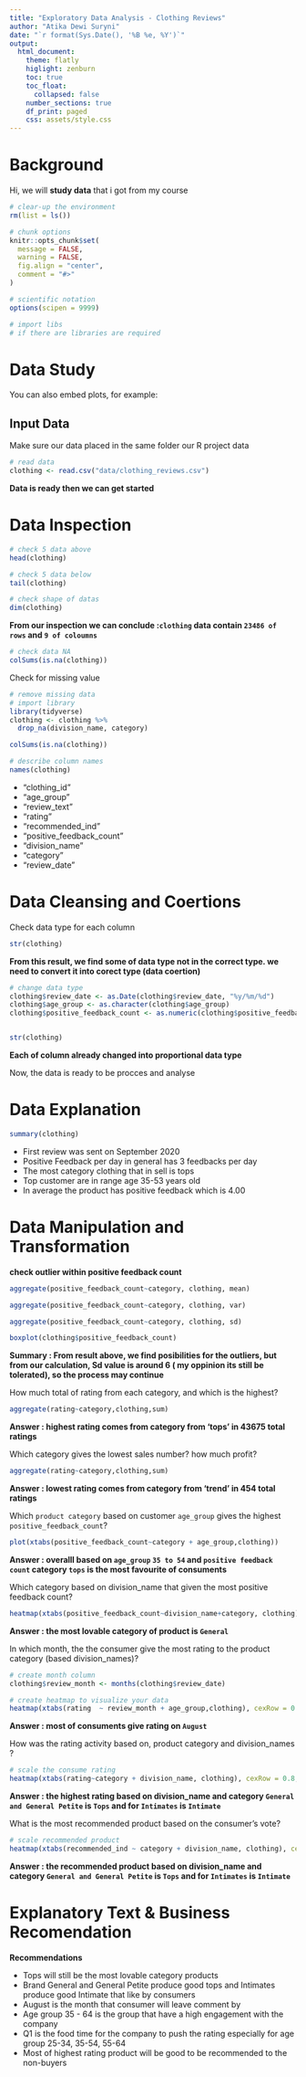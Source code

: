 ```yaml
---
title: "Exploratory Data Analysis - Clothing Reviews"
author: "Atika Dewi Suryni"
date: "`r format(Sys.Date(), '%B %e, %Y')`"
output: 
  html_document:
    theme: flatly
    higlight: zenburn
    toc: true
    toc_float:
      collapsed: false
    number_sections: true
    df_print: paged
    css: assets/style.css
---
```

<style>
body {
}
</style>


# Background {.tabset}

Hi, we will **study data** that i got from my course

```r
# clear-up the environment
rm(list = ls())

# chunk options
knitr::opts_chunk$set(
  message = FALSE,
  warning = FALSE,
  fig.align = "center",
  comment = "#>"
)

# scientific notation
options(scipen = 9999)
```

```r
# import libs
# if there are libraries are required
```

# Data Study

You can also embed plots, for example:

## Input Data
Make sure our data placed in the same folder our R project data

```r
# read data 
clothing <- read.csv("data/clothing_reviews.csv")
```
**Data is ready then we can get started**

# Data Inspection 

```r
# check 5 data above
head(clothing)
```
```r
# check 5 data below
tail(clothing)
```
```r
# check shape of datas
dim(clothing)
```
**From our inspection we can conclude :`clothing` data contain `23486 of rows` and `9 of coloumns`**

```r
# check data NA
colSums(is.na(clothing))
```
Check for missing value
```r
# remove missing data
# import library 
library(tidyverse)
clothing <- clothing %>% 
  drop_na(division_name, category)

colSums(is.na(clothing))
```

```r
# describe column names
names(clothing)
```
* "clothing_id"
* “age_group”
* “review_text”
* “rating”
* “recommended_ind”
* “positive_feedback_count”
* “division_name”
* “category”
* “review_date”

# Data Cleansing and Coertions
Check data type for each column
```r
str(clothing)
```

**From this result, we find some of data type not in the correct type. we need to convert it into corect type (data coertion)**

```r
# change data type
clothing$review_date <- as.Date(clothing$review_date, "%y/%m/%d")
clothing$age_group <- as.character(clothing$age_group)
clothing$positive_feedback_count <- as.numeric(clothing$positive_feedback_count)


str(clothing)
```

**Each of column already changed into proportional data type**

Now, the data is ready to be procces and analyse

# Data Explanation

```r
summary(clothing)
```
* First review was sent on September 2020
* Positive Feedback per day in general has 3 feedbacks per day
* The most category clothing that in sell is tops
* Top customer are in range age 35-53 years old
* In average the product has positive feedback which is 4.00 

# Data Manipulation and Transformation

**check outlier within positive feedback count**
```r
aggregate(positive_feedback_count~category, clothing, mean)
```
```r
aggregate(positive_feedback_count~category, clothing, var)
```
```r
aggregate(positive_feedback_count~category, clothing, sd)
```
```r
boxplot(clothing$positive_feedback_count)
```

**Summary : From result above, we find posibilities for the outliers, but from our calculation, Sd value is around 6 ( my oppinion its still be tolerated), so the process may continue**


How much total of rating from each category, and which is the highest?
```r
aggregate(rating~category,clothing,sum)
```

**Answer : highest rating comes from category from ‘tops’ in 43675 total ratings**

Which category gives the lowest sales number? how much profit?
```r
aggregate(rating~category,clothing,sum)
```

**Answer : lowest rating comes from category from ‘trend’ in 454 total ratings**

Which `product category` based on customer `age_group` gives the highest `positive_feedback_count`? 
```r
plot(xtabs(positive_feedback_count~category + age_group,clothing))
```

**Answer : overalll based on `age_group` `35 to 54` and `positive feedback count` category `tops` is the most favourite of consuments**

Which category based on division_name that given the most positive feedback count? 
```r
heatmap(xtabs(positive_feedback_count~division_name+category, clothing), cexRow = 0.8, cexCol = 0.8, scale = "column", Colv = NA, Rowv = NA)
```

**Answer : the most lovable category of product is `General`**

In which month, the the consumer give the most rating to the product category (based division_names)? 
```r
# create month column
clothing$review_month <- months(clothing$review_date)

# create heatmap to visualize your data
heatmap(xtabs(rating  ~ review_month + age_group,clothing), cexRow = 0.8, cexCol = 0.8, scale = "column", Colv = NA, Rowv = NA)
``` 

**Answer : most of consuments give rating on `August`**


How was the rating activity based on, product category and division_names ? 
```r
# scale the consume rating
heatmap(xtabs(rating~category + division_name, clothing), cexRow = 0.8, cexCol = 0.8, scale = "column", Colv = NA, Rowv = NA)
```

**Answer : the highest rating based on division_name and category `General and General Petite` is `Tops` and for `Intimates` is `Intimate`**

What is the most recommended product based on the consumer's vote? 
```r
# scale recommended product
heatmap(xtabs(recommended_ind ~ category + division_name, clothing), cexRow = 0.8, cexCol = 0.8, scale = "column", Colv = NA, Rowv = NA)
```

**Answer : the recommended product based on division_name and category `General and General Petite` is `Tops` and for `Intimates` is `Intimate`**

# Explanatory Text & Business Recomendation

**Recommendations**

- Tops will still be the most lovable category products 
- Brand General and General Petite produce good tops and Intimates produce good Intimate that like by consumers
- August is the month that consumer will leave comment by
- Age group 35 - 64 is the group that have a high engagement with the company
- Q1 is the food time for the company to push the rating especially for age group 25-34, 35-54, 55-64
- Most of highest rating product will be good to be recommended to the non-buyers







